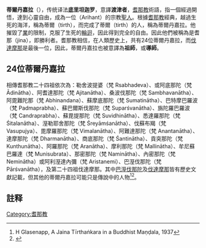 '''蒂爾丹嘉拉'''（{{lang-sa|Tīrthaṅkara}}），传统译法'''底里坦迦罗'''，意譯'''渡津者'''，[[耆那教|耆那教]]術語，指一個經過開悟，達到心靈自由，成為一位{{tsl|en|Arihant (Jainism)|阿罗汉 (耆那教)|征服勝者}}（Arihant）的宗教[[聖人|聖人]]。根據[[耆那教|耆那教]]經典，越過生死的海洋，稱為蒂爾（tirth），而完成了蒂爾（tirth）的人，稱為蒂爾丹嘉拉。他摧毀了[[業|業]]的限制，克服了生死的[[輪迴|輪迴]]，因此得到完全的自由。因此他們被稱為是耆那（jina），即勝利者。耆那教相信，在人類歷史上，共有24位蒂爾丹嘉拉，而[[伐達摩那|伐達摩那]]是最後一位，因此，蒂爾丹嘉拉也被意譯為'''祖師'''，或'''導師'''。

==24位蒂爾丹嘉拉==
相傳耆那教二十四祖依次為：勒舍波提婆（梵 Rsabhadeva）、或阿底那陀（梵 Ādinātha）、阿耆達那陀（梵 Ajitanātha）、桑波伐那陀（梵 Sambhavanātha）、阿毘難陀那（梵 Abhinandana）、蘇摩底那陀（梵 Sumatinātha）、巴特摩巴羅波（梵 Padmaprabha）、蘇巴爾斯伐那陀（梵 Suparśvanātha）、旃陀羅巴羅波（梵 Candraprabha）、蘇毘提那陀（梵 Suvidhinātha）、悉達羅那陀（梵 Śitalanātha）、溼勒耶舍那陀（梵 Śreyāmśanātha）、伐蘇布羯（梵 Vasupujya）、毘摩羅那陀（梵 Vimalanātha）、阿難達那陀（梵 Anantanātha）、達摩那陀（梵 Dharmanātha）、商底那陀（梵 Śantinātha）、貢突那陀（梵 Kunthunātha）、阿羅那陀（梵 Aranātha）、摩利那陀（梵 Mallinātha）、牟尼蘇巴羅達（梵 Munisubrata）、那密那陀（梵 Naminātha）、內密那陀（梵 Neminātha）或阿利溼達內彌（梵 Aristanemi）、巴溼伐那陀（梵 Pārśvanātha），及第二十四祖伐達摩那。其中[[巴溼伐那陀|巴溼伐那陀]]及[[伐達摩那|伐達摩那]]皆有歷史文獻記載，但其他的蒂爾丹嘉拉可能只是傳說中的人物<ref>H Glasenapp, A Jaina Tīrthaṅkara in a Buddhist Maṇḍala, 1937</ref><ref>{{Cite web |url=https://www.britannica.com/topic/Tirthankara |title=Jamism-Tīrthaṅkara |accessdate=2019-03-13 |archive-date=2018-12-12 |archive-url=https://web.archive.org/web/20181212070257/https://www.britannica.com/topic/Tirthankara |dead-url=no }}</ref>。

==註释==
{{reflist}}

{{印度小作品}}
{{宗教小作品}}
[[Category:耆那教|Category:耆那教]]